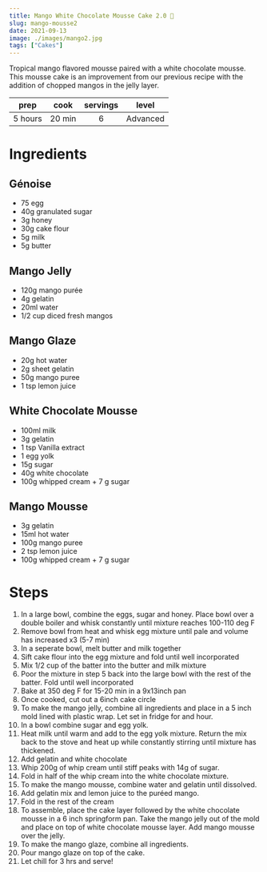 ```yaml
---
title: Mango White Chocolate Mousse Cake 2.0 🥭
slug: mango-mousse2 
date: 2021-09-13
image: ./images/mango2.jpg
tags: ["Cakes"]
---
```


<StyledParagraph>Tropical mango flavored mousse paired with a white chocolate mousse. This mousse cake is an improvement from our previous recipe with the addition of chopped mangos in the jelly layer.</StyledParagraph>

| prep | cook | servings | level |
| :--: | :--: | :------: | :---: |
| 5 hours | 20 min |  6  | Advanced  |

# Ingredients

## Génoise 
- <ListItem>75 egg</ListItem>
- <ListItem>40g granulated sugar</ListItem>
- <ListItem>3g honey</ListItem>
- <ListItem>30g cake flour</ListItem>
- <ListItem>5g milk</ListItem>
- <ListItem>5g butter</ListItem>

## Mango Jelly
- <ListItem>120g mango purée</ListItem>
- <ListItem>4g gelatin</ListItem>
- <ListItem>20ml water</ListItem>
- <ListItem>1/2 cup diced fresh mangos</ListItem> 

## Mango Glaze 
- <ListItem>20g hot water</ListItem>
- <ListItem>2g sheet gelatin</ListItem>
- <ListItem>50g mango puree</ListItem>
- <ListItem>1 tsp lemon juice</ListItem>

## White Chocolate Mousse  
- <ListItem>100ml milk</ListItem>
- <ListItem>3g gelatin</ListItem>
- <ListItem>1 tsp Vanilla extract</ListItem>
- <ListItem>1 egg yolk</ListItem>
- <ListItem>15g sugar</ListItem>
- <ListItem>40g white chocolate</ListItem>
- <ListItem>100g whipped cream + 7 g sugar</ListItem>

## Mango Mousse 
- <ListItem>3g gelatin</ListItem>
- <ListItem>15ml hot water</ListItem>
- <ListItem>100g mango puree</ListItem>
- <ListItem>2 tsp lemon juice</ListItem>
- <ListItem>100g whipped cream + 7 g sugar</ListItem>

# Steps
1. In a large bowl, combine the eggs, sugar and honey. Place bowl over a double boiler and whisk constantly until mixture reaches 100-110 deg F
2. Remove bowl from heat and whisk egg mixture until pale and volume has increased x3 (5-7 min)
3. In a seperate bowl, melt butter and milk together
4. Sift cake flour into the egg mixture and fold until well incorporated
5. Mix 1/2 cup of the batter into the butter and milk mixture
6. Poor the mixture in step 5 back into the large bowl with the rest of the batter. Fold until well incorporated
7. Bake at 350 deg F for 15-20 min in a 9x13inch pan
8. Once cooked, cut out a 6inch cake circle 
9. To make the mango jelly, combine all ingredients and place in a 5 inch mold lined with plastic wrap. Let set in fridge for and hour.
10. In a bowl combine sugar and egg yolk. 
11. Heat milk until warm and add to the egg yolk mixture. Return the mix back to the stove and heat up while constantly stirring until mixture has thickened. 
12. Add gelatin and white chocolate 
13. Whip 200g of whip cream until stiff peaks with 14g of sugar. 
14. Fold in half of the whip cream into the white chocolate mixture.
15. To make the mango mousse, combine water and gelatin until dissolved.
16. Add gelatin mix and lemon juice to the puréed mango.
17. Fold in the rest of the cream
18. To assemble, place the cake layer followed by the white chocolate mousse in a 6 inch springform pan. Take the mango jelly out of the mold and place on top of white chocolate mousse layer. Add mango mousse over the jelly.
19. To make the mango glaze, combine all ingredients.
20. Pour mango glaze on top of the cake.
21. Let chill for 3 hrs and serve!